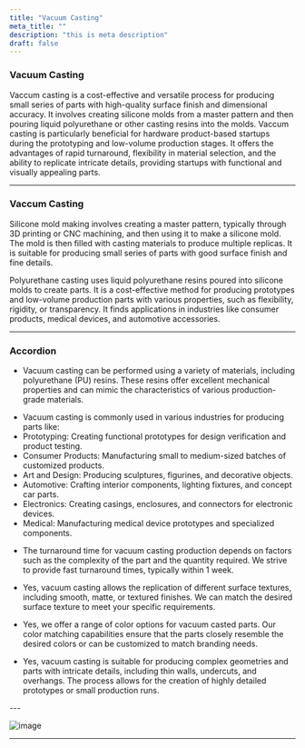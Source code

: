 ```yaml
---
title: "Vacuum Casting"
meta_title: ""
description: "this is meta description"
draft: false
---
```


### Vacuum Casting

Vaccum casting is a cost-effective and versatile process for producing small series of parts with high-quality surface finish and dimensional accuracy. It involves creating silicone molds from a master pattern and then pouring liquid polyurethane or other casting resins into the molds. Vaccum casting is particularly beneficial for hardware product-based startups during the prototyping and low-volume production stages. It offers the advantages of rapid turnaround, flexibility in material selection, and the ability to replicate intricate details, providing startups with functional and visually appealing parts.

---



### Vaccum Casting

<Tabs client:load>

<Tab name="Silicone Mold Making">

Silicone mold making involves creating a master pattern, typically through 3D printing or CNC machining, and then using it to make a silicone mold. The mold is then filled with casting materials to produce multiple replicas. It is suitable for producing small series of parts with good surface finish and fine details.

</Tab>

<Tab name="Polyurethane Casting">

Polyurethane casting uses liquid polyurethane resins poured into silicone molds to create parts. It is a cost-effective method for producing prototypes and low-volume production parts with various properties, such as flexibility, rigidity, or transparency. It finds applications in industries like consumer products, medical devices, and automotive accessories.

</Tab>


</Tabs>

---

### Accordion

<Accordion client:load title="What materials are suitable for vacuum casting?">

- Vacuum casting can be performed using a variety of materials, including polyurethane (PU) resins. These resins offer excellent mechanical properties and can mimic the characteristics of various production-grade materials.



</Accordion>

<Accordion client:load title="Where are some common implementations of vacuum casting?">

- Vacuum casting is commonly used in various industries for producing parts like:
- Prototyping: Creating functional prototypes for design verification and product testing.
- Consumer Products: Manufacturing small to medium-sized batches of customized products.
- Art and Design: Producing sculptures, figurines, and decorative objects.
- Automotive: Crafting interior components, lighting fixtures, and concept car parts.
- Electronics: Creating casings, enclosures, and connectors for electronic devices.
- Medical: Manufacturing medical device prototypes and specialized components.


</Accordion>

<Accordion client:load title="What is the typical turnaround time for vacuum casting production?">

- The turnaround time for vacuum casting production depends on factors such as the complexity of the part and the quantity required. We strive to provide fast turnaround times, typically within 1 week.

</Accordion>
<Accordion client:load title="Can you create prototypes with different surface textures using vacuum casting?">

- Yes, vacuum casting allows the replication of different surface textures, including smooth, matte, or textured finishes. We can match the desired surface texture to meet your specific requirements.


</Accordion>
<Accordion client:load title="Are color options available for vacuum casted parts?">

- Yes, we offer a range of color options for vacuum casted parts. Our color matching capabilities ensure that the parts closely resemble the desired colors or can be customized to match branding needs.

</Accordion>
<Accordion client:load title=" Can you produce complex geometries or overhangs using vacuum casting?">

- Yes, vacuum casting is suitable for producing complex geometries and parts with intricate details, including thin walls, undercuts, and overhangs. The process allows for the creation of highly detailed prototypes or small production runs.


</Accordion>
---



![image](/images/VaccumCasting.png)



---

